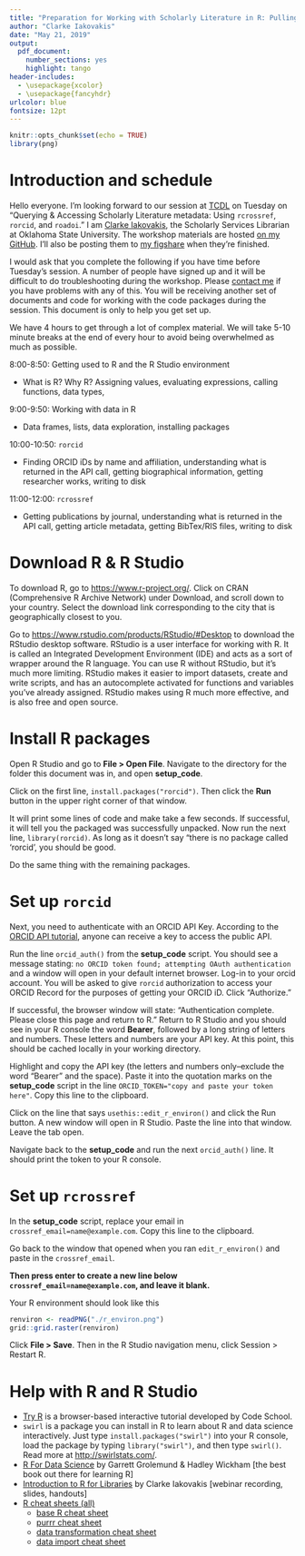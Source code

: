 ```yaml
---
title: "Preparation for Working with Scholarly Literature in R: Pulling, Wrangling, Cleaning, and Analyzing Structured Bibliographic Metadata"
author: "Clarke Iakovakis"
date: "May 21, 2019"
output: 
  pdf_document:
    number_sections: yes
    highlight: tango
header-includes:
  - \usepackage{xcolor}
  - \usepackage{fancyhdr}
urlcolor: blue
fontsize: 12pt
---
```


```r
knitr::opts_chunk$set(echo = TRUE)
library(png)
```

# Introduction and schedule

Hello everyone. I'm looking forward to our session at [TCDL](https://www.tdl.org/tcdl/) on Tuesday on "Querying & Accessing Scholarly Literature metadata: Using `rcrossref`, `rorcid`, and `roadoi`." I am [Clarke Iakovakis](https://info.library.okstate.edu/clarke-iakovakis), the Scholarly Services Librarian at Oklahoma State University. The workshop materials are hosted [on my GitHub](https://github.com/ciakovx/rorcid.workshop). I'll also be posting them to [my figshare](https://figshare.com/authors/Clarke_Iakovakis/3990140) when they're finished.

I would ask that you complete the following if you have time before Tuesday's session. A number of people have signed up and it will be difficult to do troubleshooting during the workshop. Please [contact me](https://info.library.okstate.edu/clarke-iakovakis) if you have problems with any of this. You will be receiving another set of documents and code for working with the code packages during the session. This document is only to help you get set up.

We have 4 hours to get through a lot of complex material. We will take 5-10 minute breaks at the end of every hour to avoid being overwhelmed as much as possible. 

8:00-8:50: Getting used to R and the R Studio environment

* What is R? Why R? Assigning values, evaluating expressions, calling functions, data types, 

9:00-9:50: Working with data in R

* Data frames, lists, data exploration, installing packages

10:00-10:50: `rorcid`

* Finding ORCID iDs by name and affiliation, understanding what is returned in the API call, getting biographical information, getting researcher works, writing to disk

11:00-12:00: `rcrossref`

* Getting publications by journal, understanding what is returned in the API call, getting article metadata, getting BibTex/RIS files, writing to disk

# Download R & R Studio

To download R, go to <https://www.r-project.org/>. Click on CRAN (Comprehensive R Archive Network) under Download, and scroll down to your country. Select the download link corresponding to the city that is geographically closest to you.

Go to <https://www.rstudio.com/products/RStudio/#Desktop> to download the RStudio desktop software. RStudio is a user interface for working with R. It is called an Integrated Development Environment (IDE) and acts as a sort of wrapper around the R language. You can use R without RStudio, but it's much more limiting. RStudio makes it easier to import datasets, create and write scripts, and has an autocomplete activated for functions and variables you've already assigned. RStudio makes using R much more effective, and is also free and open source.

# Install R packages

Open R Studio and go to **File > Open File**. Navigate to the directory for the folder this document was in, and open **setup_code**.

Click on the first line, `install.packages("rorcid")`. Then click the **Run** button in the upper right corner of that window.

It will print some lines of code and make take a few seconds. If successful, it will tell you the packaged was successfully unpacked. Now run the next line, `library(rorcid)`. As long as it doesn't say "there is no package called 'rorcid', you should be good.

Do the same thing with the remaining packages.

# Set up `rorcid`

Next, you need to authenticate with an ORCID API Key. According to the [ORCID API tutorial](https://members.orcid.org/api/tutorial/read-orcid-records), anyone can receive a key to access the public API. 

Run the line `orcid_auth()` from the **setup_code** script. You should see a message stating: `no ORCID token found; attempting OAuth authentication` and a window will open in your default internet browser. Log-in to your orcid account. You will be asked to give `rorcid` authorization to access your ORCID Record for the purposes of getting your ORCID iD. Click "Authorize."

If successful, the browser window will state: "Authentication complete. Please close this page and return to R." Return to R Studio and you should see in your R console the word **Bearer**, followed by a long string of letters and numbers. These letters and numbers are your API key. At this point, this should be cached locally in your working directory. 

Highlight and copy the API key (the letters and numbers only--exclude the word "Bearer" and the space). Paste it into the quotation marks on the **setup_code** script in the line `ORCID_TOKEN="copy and paste your token here"`. Copy this line to the clipboard.

Click on the line that says `usethis::edit_r_environ()` and click the Run button. A new window will open in R Studio. Paste the line into that window. Leave the tab open. 

Navigate back to the **setup_code** and run the next `orcid_auth()` line. It should print the token to your R console.

# Set up `rcrossref`

In the **setup_code** script, replace your email in `crossref_email=name@example.com`. Copy this line to the clipboard.

Go back to the window that opened when you ran `edit_r_environ()` and paste in the `crossref_email`.

**Then press enter to create a new line below `crossref_email=name@example.com`, and leave it blank.** 

Your R environment should look like this

```r
renviron <- readPNG("./r_environ.png")
grid::grid.raster(renviron)
```

Click **File > Save**. Then in the R Studio navigation menu, click Session > Restart R.

# Help with R and R Studio

* [Try R](http://tryr.codeschool.com/) is a browser-based interactive tutorial developed by Code School.
* `swirl` is a package you can install in R to learn about R and data science interactively. Just type `install.packages("swirl")` into your R console, load the package by typing `library("swirl")`, and then type `swirl()`. Read more at <http://swirlstats.com/>.
* [R For Data Science](http://r4ds.had.co.nz/) by Garrett Grolemund & Hadley Wickham [the best book out there for learning R]
* [Introduction to R for Libraries](https://doi.org/10.6084/m9.figshare.8029301) by Clarke Iakovakis [webinar recording, slides, handouts]
* [R cheat sheets (all)](https://github.com/rstudio/cheatsheets)
  - [base R cheat sheet](https://github.com/rstudio/cheatsheets/blob/master/base-r.pdf)
  - [purrr cheat sheet](https://github.com/rstudio/cheatsheets/blob/master/purrr.pdf)
  - [data transformation cheat sheet](https://github.com/rstudio/cheatsheets/blob/master/data-transformation.pdf)
  - [data import cheat sheet](https://github.com/rstudio/cheatsheets/blob/master/data-import.pdf)

